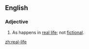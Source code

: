==English==
===Adjective===
{{en-adj}}
# As happens in [[real life]]; not [[fictional]].

[[zh:real-life]]